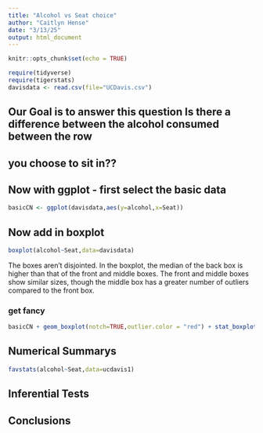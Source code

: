 ```yaml
---
title: "Alcohol vs Seat choice"
author: "Caitlyn Hense"
date: "3/13/25"
output: html_document
---
```


```r
knitr::opts_chunk$set(echo = TRUE)
```

```r
require(tidyverse)
require(tigerstats)
davisdata <- read.csv(file="UCDavis.csv")
```
## Our Goal is to answer this question Is there a difference between the alcohol consumed between the row
## you choose to sit in??

## Now with ggplot - first select the basic data

```r
basicCN <- ggplot(davisdata,aes(y=alcohol,x=Seat))
```
## Now add in boxplot

```r
boxplot(alcohol~Seat,data=davisdata)
```
  
The boxes aren't disjointed. In the boxplot, the median of the back box is higher than that of the front and middle boxes. The front and middle boxes show similar sizes, though the middle box has a greater number of outliers compared to the front box. 
 
  
### get fancy  

```r
basicCN + geom_boxplot(notch=TRUE,outlier.color = "red") + stat_boxplot(geom ='errorbar') + labs(title="Fancy notch boxplot \n with 2 lines")
```

## Numerical Summarys

```r
favstats(alcohol~Seat,data=ucdavis1)
```


## Inferential Tests

## Conclusions


